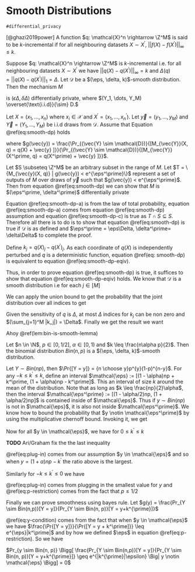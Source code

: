 
# Smooth Distributions

`#differential_privacy`

:::{.definition #k-incremental name='K-incremental functions'}
[@ghazi2019power] A function $q: \mathcal{X}^n \rightarrow \Z^M$ is said to be $k$-incremental if for all neighbouring datasets $X \sim X^{\prime}$, $|| f(X) - f(X^{\prime})||_{\infty} \leq k$. 
:::

:::{.theorem #smooth-dp-thm name="Smooth Distributions guarantee DP"}
Suppose $q: \mathcal{X}^n \rightarrow \Z^M$ is $k$-incremental i.e. for all neighbouring datasets $X \sim X^{\prime}$ we have $||q(X) - q(X^{\prime}) ||_{\infty} = k$ and $\Delta(q) = || q(X) - q(X^{\prime}) ||_1 = \Delta$. Let $\mathcal{D}$ be a $(\eps, \delta, k)$-smooth distribution. Then the mechanism $M$

\begin{equation*}
    M_{(Y_1, \dots, Y_M)}(X, q) = q(X) + (Y_1, \dots, Y_M)
\end{equation*}

is $(\epsilon\Delta, \delta\Delta)$ differentially private, where $(Y_1, \dots, Y_M) \overset{\text{i.i.d}}{\sim} D.$
:::

::: {.proof}
Let $X = (x_1, \dots, x_n)$ where $x_i \in \mathcal{X}$ and $X^\prime = (x_1, \dots, x_n^\prime)$. Let $\vec{y} = (y_1, \dots, y_M)$ and $\vec{Y} = (Y_1, \dots, Y_M)$ be i.i.d draws from $\mathcal{D}$. Assume that Equation \@ref(eq:smooth-dp) holds

\begin{equation}
\Pr_{\vec{y} \sim \mathcal{D}}{[g(\vec{y}) \geq e^{\eps^\prime}]} \leq \delta^\prime (\#eq:smooth-dp)
\end{equation}

where $g(\vec{y}) = \frac{\Pr_{(\vec{Y} \sim \mathcal{D})}{[M_{\vec{Y}}(X, q) = q(X) + \vec{y} ]}}{\Pr_{(\vec{Y} \sim \mathcal{D})}{[M_{\vec{Y}}(X^\prime, q) = q(X^\prime) + \vec{y} ]}}$.

Let $S \subseteq \Z^M$ be an arbitrary subset in the range of $M$. Let $T = \{M_{\vec{y}(X, q)} | g(\vec{y}) < e^{\eps^\prime}\}$ represent a set of outputs of $M$ over draws of $\vec{y}$ such that $g(\vec{y}) < e^{\eps^\prime}$. Then from equation \@ref(eq:smooth-dp) we can show that $M$ is $(\eps^\prime, \delta^\prime)$ differentially private

\begin{align}
\Pr_{\vec{y} \sim \mathcal{D}}{[M_{\vec{y}}(X, q) \in S]} &\leq \delta^\prime + \Pr_{\vec{y} \sim \mathcal{D}}{[M_{\vec{y}}(X, q) \in S \cap T]}  (\#eq:smooth-dp-a)\\
&= \delta^\prime + \sum_{w \in S \cap T }\Pr_{\vec{y} \sim \mathcal{D}}{[M_{\vec{y}}(X, q) = w]} \\
&\leq \delta^\prime + \sum_{w \in S \cap T }e^{\eps^\prime}\Pr_{\vec{y} \sim \mathcal{D}}{[M_{\vec{y}}(X^\prime, q) = w]} (\#eq:smooth-dp-b)\\
&\leq \delta^\prime + \sum_{w \in S}e^{\eps^\prime}\Pr_{\vec{y} \sim \mathcal{D}}{[M_{\vec{y}}(X^\prime, q) = w]} (\#eq:smooth-dp-c)\\
&= \delta^\prime + e^{\eps^\prime}\Pr_{\vec{y} \sim \mathcal{D}}{[M_{\vec{y}}(X^\prime, q) \in S]}
\end{align}

Equation \@ref(eq:smooth-dp-a) is from the law of total probability, equation \@ref(eq:smooth-dp-a) comes from equation \@ref(eq:smooth-dp) assumption and equation \@ref(eq:smooth-dp-c) is true as $T \cap S \subseteq S$. Therefore all there is to do is to show that equation \@ref(eq:smooth-dp) is true if $\mathcal{D}$ is as defined and $\eps^\prime = \eps\Delta, \delta^\prime= \delta\Delta$ to complete the proof. \newline

Define $k_j = q(X)_j - q(X^\prime)_j$. As each coordinate of $q(X)$ is independently perturbed and $q$ is a deterministic function, equation \@ref(eq: smooth-dp) is equivalent to equation \@ref(eq:smooth-dp-eqiv).

\begin{equation}
(\#eq:smooth-dp-eqiv)
\Pr_{\vec{y} \sim \mathcal{D}}{\Bigg[  \prod_{j=1}^M
\frac{\Pr_{(Y_j \sim \mathcal{D})}{[Y_j = y_j ]}}{\Pr_{(Y_j \sim \mathcal{D})}{[Y_j = y_j + k_j ]}} \geq e^{\eps^\prime}\Bigg]} \leq \delta^\prime
\end{equation}

Thus, in order to prove equation \@ref(eq:smooth-dp) is true, it suffices to show that equation \@ref(eq:smooth-dp-eqiv) holds. We know that $\mathcal{D}$ is a smooth distribution i.e for each $j \in [M]$

\begin{align}
\Pr_{\vec{y} \sim \mathcal{D}}{\Bigg[ 
\frac{\Pr_{(Y_j \sim \mathcal{D})}{[Y_j = y_j ]}}{\Pr_{(Y_j \sim \mathcal{D})}{[Y_j = y_j + k_j ]}} \geq e^{|k_j|\eps}\Bigg]} \leq \delta
\end{align}

We can apply the union bound to get the probability that the joint distribution over all indices to get

\begin{align}
\Pr_{\vec{y} \sim \mathcal{D}}{\Bigg[ \prod_{j=1}^M
\frac{\Pr_{(Y_j \sim \mathcal{D})}{[Y_j = y_j ]}}{\Pr_{(Y_j \sim \mathcal{D})}{[Y_j = y_j + k_j ]}} \geq e^{\sum_{j=1}^m|k_j|\eps}\Bigg]} \leq \delta \sum_{j=1}^M \mathbb{I}(k_j \neq 0)
\end{align}

Given the sensitivity of $q$ is $\Delta$, at most $\Delta$ indices for $k_j$ can be non zero and $(\sum_{j=1}^M |k_j|) = \Delta$. Finally we get the result we want

\begin{align}
\Pr_{\vec{y} \sim \mathcal{D}}{\Bigg[ 
\frac{\Pr_{(Y_j \sim \mathcal{D})}{\prod_{j=1}^M [Y_j = y_j ]}}{\Pr_{(Y_j \sim \mathcal{D})}{[Y_j = y_j + k_j ]}} \geq e^{\Delta\eps}\Bigg]} \leq \delta \Delta \label{eq: non_zero}
\end{align}
:::

Ahoy \@ref(lem:bin-is-smooth-lemma)


:::{.lemma #bin-is-smooth-lemma}

Let $n \in \N$, $p \in [0, 1/2]$, $\alpha \in [0,1)$ and $k \leq \frac{n\alpha p}{2}$. Then the binomial distribution $Bin(n, p)$ is a $(\eps, \delta, k)$-smooth distribution.
:::

:::{.proof}

Let $Y \sim Bin(np)$, then $\Pr{[Y = y]} = {n \choose y}p^{y}(1-p)^{n-y}$. For any $-k \leq k^\prime \leq k$, define an interval $\mathcal{\eps} := [(1 - \alpha)np + k^\prime, (1 + \alpha)np - k^\prime]$. This an interval of size $k$ around the mean of the distribution. Note that as long as $k \leq \frac{np}{2}\alpha$, then the interval $\mathcal{\eps^\prime} := [(1 - \alpha/2)np, (1 + \alpha/2)np]$ is contained inside of $\mathcal{\eps}$. Thus if $y \sim Bin(np)$ is not in $\mathcal{\eps}$, it is also not inside $\mathcal{\eps^\prime}$. We know how to bound the probability that $y \notin \mathcal{\eps^\prime}$ by using the multiplicative chernoff bound. Invoking it, we get

\begin{align}
\Pr_{y \sim Bin(n,p)}{[y \notin \epsilon]} &\leq \Pr_{y \sim Bin(n,p)}{[y \notin \epsilon^\prime]} \\
&\leq e^{-\frac{-\alpha^2np}{8}} + e^{-\frac{-\alpha^2np}{8+2\alpha}} \\
&= \delta \\
\end{align}


Now for all $y \in \mathcal{\eps}$, we have for $0 \leq k^\prime \leq k$

\begin{align}
\frac{\Pr{[Y = y]}}{\Pr{[Y = y + k^\prime]}} &= \Big(\frac{1-p}{p}\Big)^{k^\prime} \prod_{i=1}^{k^\prime} \frac{y + i}{n-y -i+1} \\
&\leq \Big(\frac{1-p}{p}\Big)^{k^\prime} \Big(\frac{y + k^\prime}{n-y -k^\prime}\Big)^{k^\prime} \\ 
&\leq \Big(\frac{1-p}{p}\Big)^{k^\prime} \Big(\frac{(1 + \alpha)np}{n- (1 + \alpha)np}\Big)^{k^\prime} (\#eq:plug-in)\\
&= (1 + \alpha)^{k^\prime} \Big(\frac{1-p}{1- p - p\alpha}\Big)^{k^\prime} \\
\end{align}

::: {.todo}
**TODO**
Ari/Graham fix the the last inequality 
:::

\@ref(eq:plug-in) comes from our assumption $y \in \mathcal{\eps}$ and so when $y=(1 + \alpha)np - k^\prime$ the ratio above is the largest.

Similarly for $-k \leq k^\prime \leq 0$ we have 

\begin{align}
\frac{\Pr{[Y = y]}}{\Pr{[Y = y + |k^\prime |]}} &= \Big(\frac{p}{1-p}\Big)^{|k^\prime|} \prod_{i=1}^{|k^\prime|} \frac{n-y +i}{y - i + 1} \\
&\leq \Big(\frac{p}{1-p}\Big)^{|k^\prime|} \Big( \frac{n-y +|k^\prime|}{y - |k^\prime|}\Big)^{|k^\prime|} \\
&\leq \Big( \frac{1 + p\alpha - p}{(1-\alpha)(1 - p)}\Big)^{|k^\prime|} \label{eq: plug_in} \\
&\leq \Big(\frac{1 + \alpha}{1 - \alpha}\Big)^{|k^\prime|}(\#eq:p-restriction) \\
&= e^{|k|\eps} 
\end{align}

\@ref(eq:plug-in) comes from plugging in the smallest value for $y$ and \@ref(eq:p-restriction) comes from the fact that $p \leq 1/2$

Finally we can prove smoothness using bayes rule. Let $g(y) = \frac{Pr_{Y \sim Bin(n,p)}[Y = y]}{Pr_{Y \sim Bin(n, p)}[Y = y+k^{\prime}]}$

\begin{align}
Pr_{y \sim Bin(n, p)} \Big[ g(y) \geq e^{|k^{\prime}|\epsilon}\Big] 
&\leq Pr_{y \sim Bin(n, p)} \Big[ g(y) \geq e^{|k^{\prime}|\epsilon} \Big| y \notin \mathcal{\eps} \Big] + \delta \\
&\leq e^{-\frac{-\alpha^2np}{8}} + e^{-\frac{-\alpha^2np}{8+2\alpha}} (\#eq:y-condition) \\
&\leq \delta
\end{align}

\@ref(eq:y-condition) comes from the fact that when $y \in \mathcal{\eps}$ we have $\frac{\Pr{[Y = y]}}{\Pr{[Y = y + k^\prime]}} \leq e^{\eps}|k^\prime|$ and by how we defined $\eps$ in equation  \@ref(eq:p-restriction). So we have 

$Pr_{y \sim Bin(n, p)} \Bigg[ \frac{Pr_{Y \sim Bin(n,p)}[Y = y]}{Pr_{Y \sim Bin(n, p)}[Y = y+k^{\prime}]} \geq e^{|k^{\prime}|\epsilon} \Big| y \notin \mathcal{\eps} \Bigg] = 0$
:::

